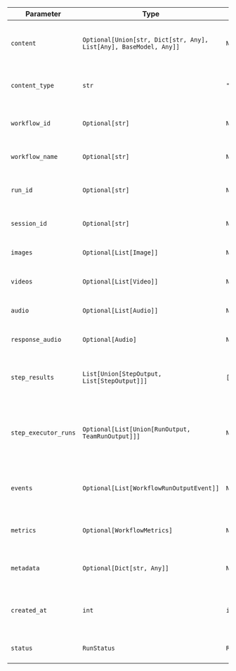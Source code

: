 | Parameter | Type | Default | Description |
|-----------|------|---------|-------------|
| `content` | `Optional[Union[str, Dict[str, Any], List[Any], BaseModel, Any]]` | `None` | Main content/output from the workflow execution |
| `content_type` | `str` | `"str"` | Type of the content (e.g., "str", "json", etc.) |
| `workflow_id` | `Optional[str]` | `None` | Unique identifier of the executed workflow |
| `workflow_name` | `Optional[str]` | `None` | Name of the executed workflow |
| `run_id` | `Optional[str]` | `None` | Unique identifier for this specific run |
| `session_id` | `Optional[str]` | `None` | Session UUID associated with this run |
| `images` | `Optional[List[Image]]` | `None` | List of image artifacts generated |
| `videos` | `Optional[List[Video]]` | `None` | List of video artifacts generated |
| `audio` | `Optional[List[Audio]]` | `None` | List of audio artifacts generated |
| `response_audio` | `Optional[Audio]` | `None` | Audio response from the workflow |
| `step_results` | `List[Union[StepOutput, List[StepOutput]]]` | `[]` | Actual step execution results as StepOutput objects |
| `step_executor_runs` | `Optional[List[Union[RunOutput, TeamRunOutput]]]` | `None` | Store agent/team responses separately with parent_run_id references |
| `events` | `Optional[List[WorkflowRunOutputEvent]]` | `None` | Events captured during workflow execution |
| `metrics` | `Optional[WorkflowMetrics]` | `None` | Workflow metrics aggregated from all steps |
| `metadata` | `Optional[Dict[str, Any]]` | `None` | Additional metadata stored with the response |
| `created_at` | `int` | `int(time())` | Unix timestamp when the response was created |
| `status` | `RunStatus` | `RunStatus.pending` | Current status of the workflow run |